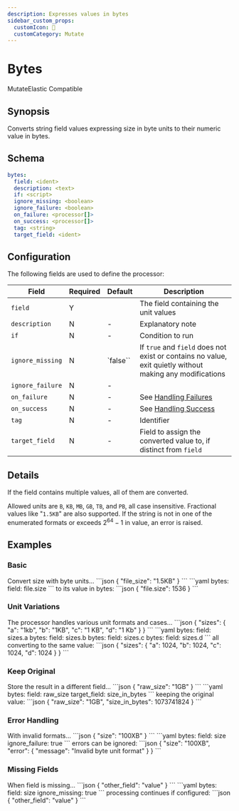 ```yaml
---
description: Expresses values in bytes
sidebar_custom_props: 
  customIcon: 📏
  customCategory: Mutate
---
```


# Bytes

<span className="theme-doc-version-badge badge badge--primary">Mutate</span><span className="theme-doc-version-badge badge badge--secondary">Elastic Compatible</span>

## Synopsis

Converts string field values expressing size in byte units to their numeric value in bytes.

## Schema

```yaml {2}
bytes:
  field: <ident>
  description: <text>
  if: <script>
  ignore_missing: <boolean>
  ignore_failure: <boolean>
  on_failure: <processor[]>
  on_success: <processor[]>
  tag: <string>
  target_field: <ident>
```

## Configuration

The following fields are used to define the processor:

|Field|Required|Default|Description|
|---|---|---|---|
|`field`|Y||The field containing the unit values|
|`description`|N|-|Explanatory note|
|`if`|N|-|Condition to run|
|`ignore_missing`|N|`false``|If `true` and `field` does not exist or contains no value, exit quietly without making any modifications|
|`ignore_failure`|N|-||
|`on_failure`|N|-|See [Handling Failures](../handling-failures.mdx)|
|`on_success`|N|-|See [Handling Success](../handling-success.mdx)|
|`tag`|N|-|Identifier|
|`target_field`|N|-|Field to assign the converted value to, if distinct from `field`|

## Details

If the field contains multiple values, all of them are converted.

Allowed units are `B`, `KB`, `MB`, `GB`, `TB`, and `PB`, all case insensitive. Fractional values like "`1.5KB`" are also supported. If the string is not in one of the enumerated formats or exceeds $2^{64}-1$ in value, an error is raised.

## Examples

### Basic

<ExampleGrid>
  <CommentCol>
    Convert size with byte units...
  </CommentCol>
  <CodeCol>
    ```json
    {
      "file_size": "1.5KB"
    }
    ```
    ```yaml
    bytes:
      field: file.size
    ```
  </CodeCol>
  <CommentCol>
    to its value in bytes:
  </CommentCol>
  <CodeCol>
    ```json
    {
      "file.size": 1536
    }
    ```
  </CodeCol>
</ExampleGrid>

### Unit Variations

<ExampleGrid>
  <CommentCol>
    The processor handles various unit formats and cases...
  </CommentCol>
  <CodeCol>
    ```json
    {
      "sizes": {
        "a": "1kb",
        "b": "1KB",
        "c": "1 KB",
        "d": "1 Kb"
      }
    }
    ```
    ```yaml
    bytes:
      field: sizes.a
    bytes:
      field: sizes.b
    bytes:
      field: sizes.c
    bytes:
      field: sizes.d
    ```
  </CodeCol>
  <CommentCol>
    all converting to the same value:
  </CommentCol>
  <CodeCol>
    ```json
    {
      "sizes": {
        "a": 1024,
        "b": 1024,
        "c": 1024,
        "d": 1024
      }
    }
    ```
  </CodeCol>
</ExampleGrid>

### Keep Original

<ExampleGrid>
  <CommentCol>
    Store the result in a different field...
  </CommentCol>
  <CodeCol>
    ```json
    {
      "raw_size": "1GB"
    }
    ```
    ```yaml
    bytes:
      field: raw_size
      target_field: size_in_bytes
    ```
  </CodeCol>
  <CommentCol>
    keeping the original value:
  </CommentCol>
  <CodeCol>
    ```json
    {
      "raw_size": "1GB",
      "size_in_bytes": 1073741824
    }
    ```
  </CodeCol>
</ExampleGrid>

### Error Handling

<ExampleGrid>
  <CommentCol>
    With invalid formats...
  </CommentCol>
  <CodeCol>
    ```json
    {
      "size": "100XB"
    }
    ```
    ```yaml
    bytes:
      field: size
      ignore_failure: true
    ```
  </CodeCol>
  <CommentCol>
    errors can be ignored:
  </CommentCol>
  <CodeCol>
    ```json
    {
      "size": "100XB",
      "error": {
        "message": "Invalid byte unit format"
      }
    }
    ```
  </CodeCol>
</ExampleGrid>

### Missing Fields

<ExampleGrid>
  <CommentCol>
    When field is missing...
  </CommentCol>
  <CodeCol>
    ```json
    {
      "other_field": "value"
    }
    ```
    ```yaml
    bytes:
      field: size
      ignore_missing: true
    ```
  </CodeCol>
  <CommentCol>
    processing continues if configured:
  </CommentCol>
  <CodeCol>
    ```json
    {
      "other_field": "value"
    }
    ```
  </CodeCol>
</ExampleGrid>
